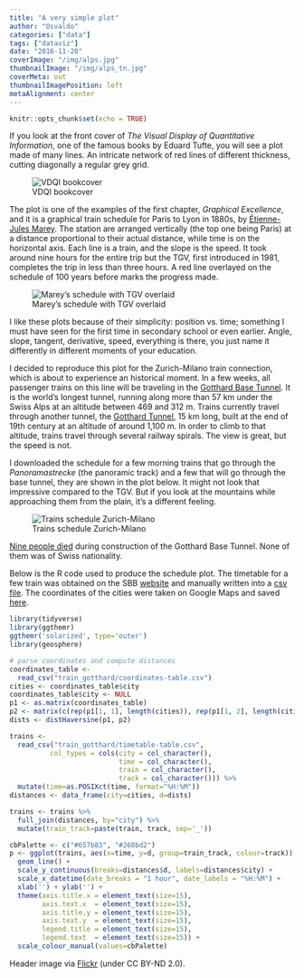 ```yaml
---
title: "A very simple plot"
author: "Osvaldo"
categories: ["data"]
tags: ["dataviz"]
date: "2016-11-20"
coverImage: "/img/alps.jpg"
thumbnailImage: "/img/alps_tn.jpg"
coverMeta: out
thumbnailImagePosition: left
metaAlignment: center
---
```


```r
knitr::opts_chunk$set(echo = TRUE)
```
If you look at the front cover of _The Visual Display of Quantitative Information_,
one of the famous books by Eduard Tufte, you will see a plot made of many
lines. An intricate network of red lines of different thickness,
cutting diagonally a regular grey grid.

![VDQI bookcover](https://www.edwardtufte.com/tufte/graphics/vdqi_bookcover.gif)

The plot is one of the examples of the first chapter, _Graphical Excellence_,
and it is a graphical train schedule for Paris to Lyon in 1880s, by
[Étienne-Jules Marey](https://en.wikipedia.org/wiki/Étienne-Jules_Marey). The
station are arranged vertically (the top one being Paris) at a distance
proportional to their actual distance, while time is on the horizontal axis. Each
line is a train, and the slope is the speed. It took around nine hours for the
entire trip but the TGV, first introduced in 1981, completes the trip in less
than three hours. A red line overlayed on the schedule of 100 years before
marks the progress made.

![Marey's schedule with TGV overlaid](/img/marey_tgv.jpg)

I like these plots because of their simplicity: position vs. time; something I
must have seen for the first time in secondary school or even earlier. Angle,
slope, tangent, derivative, speed, everything is there, you just name it
differently in different moments of your education.

I decided to reproduce this plot for the Zurich-Milano train connection, which
is about to experience an historical moment. In a few weeks, all passenger trains
on this line will be traveling in the
[Gotthard Base Tunnel](https://en.wikipedia.org/wiki/Gotthard_Base_Tunnel).
It is the world's longest tunnel, running along more than 57 km under the Swiss
Alps at an altitude between 469 and 312 m. Trains currently travel through
another tunnel, the
[Gotthard Tunnel](https://en.wikipedia.org/wiki/Gotthard_Tunnel), 15 km long,
built at the end of 19th century at an altitude of around 1,100 m. In order
to climb to that altitude, trains travel through several railway spirals.
The view is great, but the speed is not.

I downloaded the schedule for a few morning trains that go through the
_Panoramastrecke_ (the panoramic track) and a few that will go through the
base tunnel, they are shown in the plot below. It might not look that impressive
compared to the TGV. But if you look at the mountains while approaching them
from the plain, it's a different feeling.

![Trains schedule Zurich-Milano](https://drive.google.com/uc?export=view&id=1mcyLsZ6m-UBR86LFyEQd5BOaKTxiDdoL)

[Nine people died](https://www.alptransit.ch/en/media/press-releases/detail/article/memorial-ceremony-for-deceased-tunnel-workers/)
during construction of the Gotthard Base Tunnel. None of them was of Swiss nationality.

Below is the R code used to produce the schedule plot. The timetable for a few train
was obtained on the SBB [website](http://www.sbb.ch) and manually written into
a [csv file](https://github.com/ozagordi/ozagordi.github.io/blob/gh-pages/_source/train_gotthard/timetable-table.csv).
The coordinates of the cities were taken on Google Maps and saved
[here](https://github.com/ozagordi/ozagordi.github.io/blob/gh-pages/_source/train_gotthard/coordinates-table.csv).

```r
library(tidyverse)
library(ggthemr)
ggthemr('solarized', type='outer')
library(geosphere)

# parse coordinates and compute distances
coordinates_table <-
  read_csv("train_gotthard/coordinates-table.csv")
cities <- coordinates_table$city
coordinates_table$city <- NULL
p1 <- as.matrix(coordinates_table)
p2 <- matrix(c(rep(p1[1, 1], length(cities)), rep(p1[1, 2], length(cities))), ncol=2)
dists <- distHaversine(p1, p2)

trains <-
  read_csv("train_gotthard/timetable-table.csv",
          col_types = cols(city = col_character(),
                           time = col_character(),
                           train = col_character(),
                           track = col_character())) %>%
  mutate(time=as.POSIXct(time, format="%H:%M"))
distances <- data_frame(city=cities, d=dists)

trains <- trains %>%
  full_join(distances, by="city") %>%
  mutate(train_track=paste(train, track, sep='_'))

cbPalette <- c("#657b83", "#268bd2")
p <- ggplot(trains, aes(x=time, y=d, group=train_track, colour=track)) +
  geom_line() +
  scale_y_continuous(breaks=distances$d, labels=distances$city) +
  scale_x_datetime(date_breaks = "1 hour", date_labels = "%H:%M") +
  xlab('') + ylab('') +
  theme(axis.title.x = element_text(size=15),
        axis.text.x  = element_text(size=15),
        axis.title.y = element_text(size=15),
        axis.text.y  = element_text(size=15),
        legend.title = element_text(size=15),
        legend.text  = element_text(size=15)) +
  scale_colour_manual(values=cbPalette)
```



Header image via [Flickr](https://flic.kr/p/q8P66v) (under CC BY-ND 2.0).
